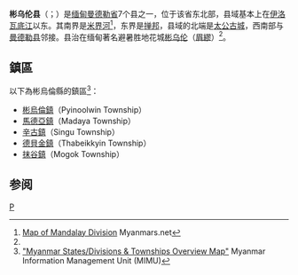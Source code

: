 {{Infobox settlement
|native_name = {{lang|my|ပြင်ဦးလွင်ခရိုင်}}
|official_name = 彬烏倫縣
|settlement_type = [[曼德勒省|曼德勒省]]行政區
|image_skyline = 
|image_map = 
|mapsize = 
|map_caption = 彬烏倫縣在緬甸的位置
|subdivision_type = 國家
|subdivision_name = {{flag|Myanmar}}
|subdivision_type1 = 省邦
|subdivision_name1 = [[曼德勒省|曼德勒省]]
|subdivision_type2 = 首府
|subdivision_name2 = [[彬烏倫|彬烏倫]]
|unit_pref = 
|area_total_km2 = 8,350.7
|population_as_of = 2014
|population_footnotes =<ref name="citypopulation">[http://www.citypopulation.de/php/myanmar-admin.php MYANMAR: Administrative Division]. Citypopulation. 2015-11-27</ref>
|population = 1,001,945
|population_density_km2 = 119.98
|latNS = N
|latd = 22
|latm = 02
|lats = 00
|longEW = E
|longd = 96
|longm = 27
|longs = 00
|coordinates_display = inline,title
|coordinates_region = MM
|pushpin_map = Burma
|elevation_footnotes = 
|elevation_ft = 
|elevation_m = 
|timezone = [[Myanmar_Standard_Time|MST]]
|utc_offset = +6:30
|area_code = 
|website =
}}

'''彬乌伦县'''（{{lang-my|ပြင်ဦးလွင်ခရိုင်}}；{{lang-en|Pyinoolwin District}}）是[[缅甸|缅甸]][[曼德勒省|曼德勒省]]7个县之一，位于该省东北部，县域基本上在[[伊洛瓦底江|伊洛瓦底江]]以东。其南界是[[米界河|米界河]]<ref name="Mandalay-Map">[http://www.myanmars.net/myanmar-map/mandalay-map.htm Map of Mandalay Division] {{webarchive|url=https://web.archive.org/web/20110615013117/http://www.myanmars.net/myanmar-map/mandalay-map.htm |date=2011-06-15 }} Myanmars.net</ref>，东界是[[掸邦|掸邦]]，县域的北端是[[太公古城|太公古城]]，西南部与[[曼德勒县|曼德勒县]]邻接。县治在缅甸著名避暑胜地花城[[彬乌伦|彬乌伦]]（[[眉繆|眉繆]]）<ref name="Mandalay-Map" />。

==鎮區==
以下為彬烏倫縣的鎮區<ref name="MIMU001">[http://www.burmalibrary.org/docs6/MIMU001_A3_SD%20&%20Township%20Overview.pdf "Myanmar States/Divisions & Townships Overview Map"] {{webarchive|url=https://web.archive.org/web/20101203160828/http://www.burmalibrary.org/docs6/MIMU001_A3_SD%20%26%20Township%20Overview.pdf |date=2010-12-03 }} Myanmar Information Management Unit (MIMU)</ref>：

*[[彬烏倫鎮|彬烏倫鎮]]（Pyinoolwin Township）
*[[馬德亞鎮|馬德亞鎮]]（Madaya Township）
*[[辛古鎮|辛古鎮]]（Singu Township）
*[[德貝金鎮|德貝金鎮]]（Thabeikkyin Township）
*[[抹谷鎮|抹谷鎮]]（Mogok Township）

==参阅==
{{Reflist}}

{{曼德勒省行政區劃|state=collapsed}}
{{緬甸縣份|state=collapsed}}

[[Category:曼德勒省县份|P]]

{{Burma-geo-stub}}